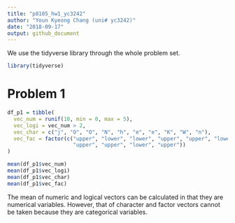 ```yaml
---
title: "p8105_hw1_yc3242"
author: "Youn Kyeong Chang (uni# yc3242)"
date: "2018-09-17"
output: github_document
---
```


We use the tidyverse library through the whole problem set.
```r
library(tidyverse)
```

# Problem 1

```r
df_p1 = tibble(
  vec_num = runif(10, min = 0, max = 5),
  vec_logi = vec_num > 2,
  vec_char = c("j", "O", "O", "N", "h", "e", "e", "K", "W", "n"),
  vec_fac = factor(c("upper", "lower", "lower", "upper", "upper", "lower", 
                     "upper", "upper", "lower", "upper"))
)
```

```r
mean(df_p1$vec_num)
mean(df_p1$vec_logi)
mean(df_p1$vec_char)
mean(df_p1$vec_fac)
```
The mean of numeric and logical vectors can be calculated in that they are numerical variables. 
However, that of character and factor vectors cannot be taken because they are categorical variables.   
